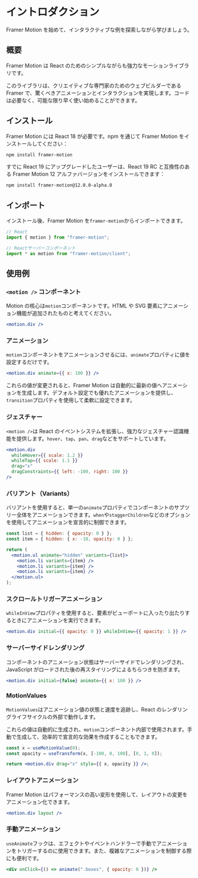 # イントロダクション

Framer Motion を始めて、インタラクティブな例を探索しながら学びましょう。

## 概要

Framer Motion は React のためのシンプルながらも強力なモーションライブラリです。

このライブラリは、クリエイティブな専門家のためのウェブビルダーである Framer で、驚くべきアニメーションとインタラクションを実現します。コードは必要なく、可能な限り早く使い始めることができます。

## インストール

Framer Motion には React 18 が必要です。npm を通じて Framer Motion をインストールしてください：

```bash
npm install framer-motion
```

すでに React 19 にアップグレードしたユーザーは、React 19 RC と互換性のある Framer Motion 12 アルファバージョンをインストールできます：

```bash
npm install framer-motion@12.0.0-alpha.0
```

## インポート

インストール後、Framer Motion を`framer-motion`からインポートできます。

```javascript
// React
import { motion } from "framer-motion";

// Reactサーバーコンポーネント
import * as motion from "framer-motion/client";
```

## 使用例

### `<motion />` コンポーネント

Motion の核心は`motion`コンポーネントです。HTML や SVG 要素にアニメーション機能が追加されたものと考えてください。

```jsx
<motion.div />
```

### アニメーション

`motion`コンポーネントをアニメーションさせるには、`animate`プロパティに値を設定するだけです。

```jsx
<motion.div animate={{ x: 100 }} />
```

これらの値が変更されると、Framer Motion は自動的に最新の値へアニメーションを生成します。デフォルト設定でも優れたアニメーションを提供し、`transition`プロパティを使用して柔軟に設定できます。

### ジェスチャー

`<motion />`は React のイベントシステムを拡張し、強力なジェスチャー認識機能を提供します。`hover`、`tap`、`pan`、`drag`などをサポートしています。

```jsx
<motion.div
  whileHover={{ scale: 1.2 }}
  whileTap={{ scale: 1.1 }}
  drag="x"
  dragConstraints={{ left: -100, right: 100 }}
/>
```

### バリアント（Variants）

バリアントを使用すると、単一の`animate`プロパティでコンポーネントのサブツリー全体をアニメーションできます。`when`や`staggerChildren`などのオプションを使用してアニメーションを宣言的に制御できます。

```jsx
const list = { hidden: { opacity: 0 } };
const item = { hidden: { x: -10, opacity: 0 } };

return (
  <motion.ul animate="hidden" variants={list}>
    <motion.li variants={item} />
    <motion.li variants={item} />
    <motion.li variants={item} />
  </motion.ul>
);
```

### スクロールトリガーアニメーション

`whileInView`プロパティを使用すると、要素がビューポートに入ったり出たりするときにアニメーションを実行できます。

```jsx
<motion.div initial={{ opacity: 0 }} whileInView={{ opacity: 1 }} />
```

### サーバーサイドレンダリング

コンポーネントのアニメーション状態はサーバーサイドでレンダリングされ、JavaScript がロードされた後の再スタイリングによるちらつきを防ぎます。

```jsx
<motion.div initial={false} animate={{ x: 100 }} />
```

### MotionValues

`MotionValues`はアニメーション値の状態と速度を追跡し、React のレンダリングライフサイクルの外部で動作します。

これらの値は自動的に生成され、`motion`コンポーネント内部で使用されます。手動で生成して、効率的で宣言的な効果を作成することもできます。

```jsx
const x = useMotionValue(0);
const opacity = useTransform(x, [-100, 0, 100], [0, 1, 0]);

return <motion.div drag="x" style={{ x, opacity }} />;
```

### レイアウトアニメーション

Framer Motion はパフォーマンスの高い変形を使用して、レイアウトの変更をアニメーション化できます。

```jsx
<motion.div layout />
```

### 手動アニメーション

`useAnimate`フックは、エフェクトやイベントハンドラーで手動でアニメーションをトリガーするのに使用できます。また、複雑なアニメーションを制御する際にも便利です。

```jsx
<div onClick={() => animate(".boxes", { opacity: 0 })} />
```

